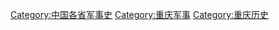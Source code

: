 [[Category:中国各省军事史|Category:中国各省军事史]]
[[Category:重庆军事|Category:重庆军事]]
[[Category:重庆历史|Category:重庆历史]]